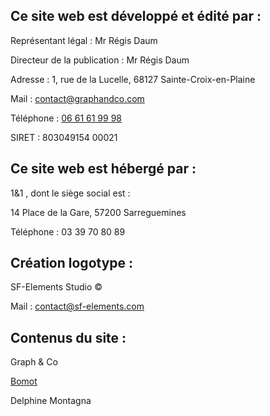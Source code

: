 ## Ce site web est développé et édité par :

Représentant légal : Mr Régis Daum

Directeur de la publication : Mr Régis Daum

Adresse : 1, rue de la Lucelle, 68127 Sainte-Croix-en-Plaine

Mail : [contact@graphandco.com](mailto:contact@graphandco.com)

Téléphone : [06 61 61 99 98](tel:0661619998)

SIRET : 803049154 00021

## Ce site web est hébergé par :

1&1 , dont le siège social est :

14 Place de la Gare, 57200 Sarreguemines

Téléphone : 03 39 70 80 89

## Création logotype :

SF-Elements Studio ©

Mail : [contact@sf-elements.com](mailto:contact@sf-elements.com)

## Contenus du site :

Graph & Co

[Bomot](https://bomot.fr)

Delphine Montagna
